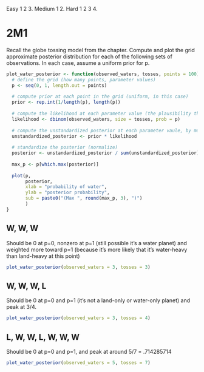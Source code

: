 Easy 1 2 3. Medium 1 2. Hard 1 2 3 4.

# 2M1

Recall the globe tossing model from the chapter. Compute and plot the grid approximate posterior distribution for each of the following sets of observations. In each case, assume a uniform prior for p. 

```r

plot_water_posterior <- function(observed_waters, tosses, points = 100) {
  # define the grid (how many points, parameter values)
  p <- seq(0, 1, length.out = points)
  
  # compute prior at each point in the grid (uniform, in this case)
  prior <- rep.int(1/length(p), length(p))
  
  # compute the likelihood at each parameter value (the plausibility that the given value of p would have produced those observations)
  likelihood <- dbinom(observed_waters, size = tosses, prob = p)
  
  # compute the unstandardized posterior at each parameter vaule, by multiplying the prior by the likelihood
  unstandardized_posterior <- prior * likelihood 
  
  # standardize the posterior (normalize)
  posterior <- unstandardized_posterior / sum(unstandardized_posterior)
  
  max_p <- p[which.max(posterior)]
  
  plot(p, 
       posterior,
       xlab = "probability of water", 
       ylab = "posterior probability",
       sub = paste0("(Max ", round(max_p, 3), ")")
       )
}

```

## W, W, W

Should be 0 at p=0, nonzero at p=1 (still possible it's a water planet) and weighted more toward p=1 (because it's more likely that it's water-heavy than land-heavy at this point)

```r
plot_water_posterior(observed_waters = 3, tosses = 3)
```

## W, W, W, L

Should be 0 at p=0 and p=1 (it's not a land-only or water-only planet) and peak at 3/4.

```r
plot_water_posterior(observed_waters = 3, tosses = 4)
```

## L, W, W, L, W, W, W

Should be 0 at p=0 and p=1, and peak at around 5/7 = .714285714

```r
plot_water_posterior(observed_waters = 5, tosses = 7)
```
